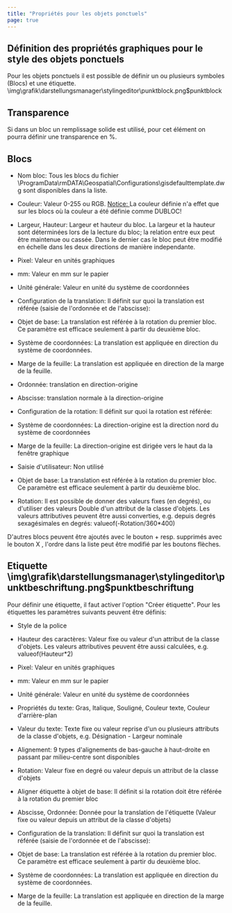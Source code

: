 ```yaml
---
title: "Propriétés pour les objets ponctuels"
page: true
---
```

## D&#233;finition des propri&#233;t&#233;s graphiques pour le style des objets ponctuels

Pour les objets ponctuels il est possible de d&#233;finir un ou plusieurs symboles (Blocs) et une &#233;tiquette.<Image>\img\grafik\darstellungsmanager\stylingeditor\punktblock.png$punktblock</Image>

## Transparence
Si dans un bloc un remplissage solide est utilis&#233;, pour cet &#233;l&#233;ment on pourra d&#233;finir une transparence en %.

## Blocs

- Nom bloc: Tous les blocs du fichier 
\ProgramData\rmDATA\Geospatial\Configurations\gisdefaulttemplate.dwg sont disponibles dans la liste. 

- Couleur: Valeur 0-255 ou RGB. <U> <Italic> Notice: </Italic> </U>  La couleur d&#233;finie n&#39;a effet que sur les blocs o&#249; la couleur a &#233;t&#233; d&#233;finie comme DUBLOC!

- Largeur, Hauteur: Largeur et hauteur du bloc. La largeur et la hauteur sont d&#233;termin&#233;es lors de la lecture du bloc;  la relation entre eux peut &#234;tre maintenue ou cass&#233;e. Dans le dernier cas le bloc peut &#234;tre modifi&#233; en &#233;chelle dans les deux directions de mani&#232;re independante.

- Pixel: Valeur en unit&#233;s graphiques

- mm: Valeur en mm sur le papier

- Unit&#233; g&#233;n&#233;rale: Valeur en unit&#233; du syst&#232;me de coordonn&#233;es



- Configuration de la translation: Il d&#233;finit sur quoi la translation est r&#233;f&#233;r&#233;e (saisie de l&#39;ordonn&#233;e et de l&#39;abscisse):

- Objet de base: La translation est r&#233;f&#233;r&#233;e &#224; la rotation du premier bloc. Ce param&#232;tre est efficace seulement &#224; partir du deuxi&#232;me bloc.

- Syst&#232;me de coordonn&#233;es: La translation est appliqu&#233;e en direction du syst&#232;me de coordonn&#233;es.

- Marge de la feuille: La translation est appliqu&#233;e en direction de la marge de la feuille.



- Ordonn&#233;e: translation en direction-origine

- Abscisse: translation normale &#224; la direction-origine

- Configuration de la rotation: Il d&#233;finit sur quoi la rotation est r&#233;f&#233;r&#233;e:

- Syst&#232;me de coordonn&#233;es: La direction-origine est la direction nord du syst&#232;me de coordonn&#233;es

- Marge de la feuille: La direction-origine est dirig&#233;e vers le haut da la fen&#234;tre graphique

- Saisie d&#39;utilisateur: Non utilis&#233;

- Objet de base: La translation est r&#233;f&#233;r&#233;e &#224; la rotation du premier bloc. Ce param&#232;tre est efficace seulement &#224; partir du deuxi&#232;me bloc.



- Rotation: Il est possible de donner des valeurs fixes (en degr&#233;s), ou d&#39;utiliser des valeurs Double d&#39;un attribut de la classe d&#39;objets. Les valeurs attributives peuvent &#234;tre aussi converties, e.g. depuis degr&#233;s sexag&#233;simales en degr&#233;s: <Border>valueof(-Rotation/360*400)</Border> 


D&#39;autres blocs peuvent &#234;tre ajout&#233;s avec le bouton  <Border>+</Border>  resp. supprim&#233;s avec le bouton  <Border>X</Border> , l&#39;ordre dans la liste peut &#234;tre modifi&#233; par les boutons fl&#232;ches.

## Etiquette<Image>\img\grafik\darstellungsmanager\stylingeditor\punktbeschriftung.png$punktbeschriftung</Image>

Pour d&#233;finir une &#233;tiquette, il faut activer l&#39;option &quot;Cr&#233;er &#233;tiquette&quot;.
Pour les &#233;tiquettes les param&#232;tres suivants peuvent &#234;tre d&#233;finis:

- Style de la police

- Hauteur des caract&#232;res: Valeur fixe ou valeur d&#39;un attribut de la classe d&#39;objets. Les valeurs attributives peuvent &#234;tre aussi calcul&#233;es, e.g. <Border>valueof(Hauteur*2)</Border> 
- Pixel: Valeur en unit&#233;s graphiques

- mm: Valeur en mm sur le papier

- Unit&#233; g&#233;n&#233;rale: Valeur en unit&#233; du syst&#232;me de coordonn&#233;es



- Propri&#233;t&#233;s du texte: Gras, Italique, Soulign&#233;, Couleur texte, Couleur d&#39;arri&#232;re-plan

- Valeur du texte: Texte fixe ou valeur reprise d&#39;un ou plusieurs attributs de la classe d&#39;objets, e.g. <Border>Désignation - Largeur nominale</Border> 
- Alignement: 9 types d&#39;alignements de bas-gauche &#224; haut-droite en passant par milieu-centre sont disponibles

- Rotation: Valeur fixe en degr&#233; ou valeur depuis un attribut de la classe d&#39;objets

- Aligner &#233;tiquette &#224; objet de base: Il d&#233;finit si la rotation doit &#234;tre r&#233;f&#233;r&#233;e &#224; la rotation du premier bloc

- Abscisse, Ordonn&#233;e: Donn&#233;e pour la translation de l&#39;&#233;tiquette (Valeur fixe ou valeur depuis un attribut de la classe d&#39;objets)

- Configuration de la translation: Il d&#233;finit sur quoi la translation est r&#233;f&#233;r&#233;e (saisie de l&#39;ordonn&#233;e et de l&#39;abscisse):

- Objet de base: La translation est r&#233;f&#233;r&#233;e &#224; la rotation du premier bloc. Ce param&#232;tre est efficace seulement &#224; partir du deuxi&#232;me bloc.

- Syst&#232;me de coordonn&#233;es: La translation est appliqu&#233;e en direction du syst&#232;me de coordonn&#233;es.

- Marge de la feuille: La translation est appliqu&#233;e en direction de la marge de la feuille.






